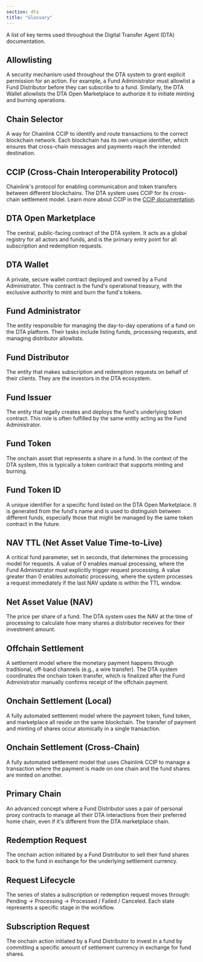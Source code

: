 ```yaml
---
section: dta
title: "Glossary"
---
```



<Dta section="dtaNotes" />

A list of key terms used throughout the Digital Transfer Agent (DTA) documentation.

## Allowlisting

A security mechanism used throughout the DTA system to grant explicit permission for an action. For example, a Fund Administrator must allowlist a Fund Distributor before they can subscribe to a fund. Similarly, the DTA Wallet allowlists the DTA Open Marketplace to authorize it to initiate minting and burning operations.

## Chain Selector

A way for Chainlink CCIP to identify and route transactions to the correct blockchain network. Each blockchain has its own unique identifier, which ensures that cross-chain messages and payments reach the intended destination.

## CCIP (Cross-Chain Interoperability Protocol)

Chainlink's protocol for enabling communication and token transfers between different blockchains. The DTA system uses CCIP for its cross-chain settlement model. Learn more about CCIP in the [CCIP documentation](https://docs.chain.link/ccip).

## DTA Open Marketplace

The central, public-facing contract of the DTA system. It acts as a global registry for all actors and funds, and is the primary entry point for all subscription and redemption requests.

## DTA Wallet

A private, secure wallet contract deployed and owned by a Fund Administrator. This contract is the fund's operational treasury, with the exclusive authority to mint and burn the fund's tokens.

## Fund Administrator

The entity responsible for managing the day-to-day operations of a fund on the DTA platform. Their tasks include listing funds, processing requests, and managing distributor allowlists.

## Fund Distributor

The entity that makes subscription and redemption requests on behalf of their clients. They are the investors in the DTA ecosystem.

## Fund Issuer

The entity that legally creates and deploys the fund's underlying token contract. This role is often fulfilled by the same entity acting as the Fund Administrator.

## Fund Token

The onchain asset that represents a share in a fund. In the context of the DTA system, this is typically a token contract that supports minting and burning.

## Fund Token ID

A unique identifier for a specific fund listed on the DTA Open Marketplace. It is generated from the fund's name and is used to distinguish between different funds, especially those that might be managed by the same token contract in the future.

## NAV TTL (Net Asset Value Time-to-Live)

A critical fund parameter, set in seconds, that determines the processing model for requests. A value of 0 enables manual processing, where the Fund Administrator must explicitly trigger request processing. A value greater than 0 enables automatic processing, where the system processes a request immediately if the last NAV update is within the TTL window.

## Net Asset Value (NAV)

The price per share of a fund. The DTA system uses the NAV at the time of processing to calculate how many shares a distributor receives for their investment amount.

## Offchain Settlement

A settlement model where the monetary payment happens through traditional, off-band channels (e.g., a wire transfer). The DTA system coordinates the onchain token transfer, which is finalized after the Fund Administrator manually confirms receipt of the offchain payment.

## Onchain Settlement (Local)

A fully automated settlement model where the payment token, fund token, and marketplace all reside on the same blockchain. The transfer of payment and minting of shares occur atomically in a single transaction.

## Onchain Settlement (Cross-Chain)

A fully automated settlement model that uses Chainlink CCIP to manage a transaction where the payment is made on one chain and the fund shares are minted on another.

## Primary Chain

An advanced concept where a Fund Distributor uses a pair of personal proxy contracts to manage all their DTA interactions from their preferred home chain, even if it's different from the DTA marketplace chain.

## Redemption Request

The onchain action initiated by a Fund Distributor to sell their fund shares back to the fund in exchange for the underlying settlement currency.

## Request Lifecycle

The series of states a subscription or redemption request moves through: Pending → Processing → Processed / Failed / Canceled. Each state represents a specific stage in the workflow.

## Subscription Request

The onchain action initiated by a Fund Distributor to invest in a fund by committing a specific amount of settlement currency in exchange for fund shares.
